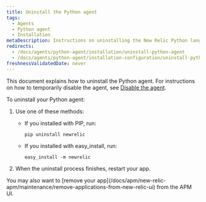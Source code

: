 ```yaml
---
title: Uninstall the Python agent
tags:
  - Agents
  - Python agent
  - Installation
metaDescription: Instructions on uninstalling the New Relic Python language agent.
redirects:
  - /docs/agents/python-agent/installation/uninstall-python-agent
  - /docs/agents/python-agent/installation-configuration/uninstall-python-agent
freshnessValidatedDate: never
---
```


This document explains how to uninstall the Python agent. For instructions on how to temporarily disable the agent, see [Disable the agent](/docs/agents/manage-apm-agents/installation/disable-apm-agent#python).

To uninstall your Python agent:

1. Use one of these methods:

   * If you installed with PIP, run:

     ```
     pip uninstall newrelic
     ```
   * If you installed with easy_install, run:

     ```
     easy_install -m newrelic
     ```
2. When the uninstall process finishes, restart your app.

<Callout variant="tip">
  You may also want to [remove your app](/docs/apm/new-relic-apm/maintenance/remove-applications-from-new-relic-ui) from the APM UI.
</Callout>
